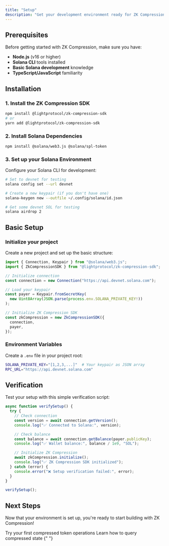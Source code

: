 ```yaml
---
title: "Setup"
description: "Get your development environment ready for ZK Compression"
---
```


## Prerequisites

Before getting started with ZK Compression, make sure you have:

- **Node.js** (v16 or higher)
- **Solana CLI** tools installed
- **Basic Solana development** knowledge
- **TypeScript/JavaScript** familiarity

## Installation

### 1. Install the ZK Compression SDK

```bash
npm install @lightprotocol/zk-compression-sdk
# or
yarn add @lightprotocol/zk-compression-sdk
```

### 2. Install Solana Dependencies

```bash
npm install @solana/web3.js @solana/spl-token
```

### 3. Set up your Solana Environment

Configure your Solana CLI for development:

```bash
# Set to devnet for testing
solana config set --url devnet

# Create a new keypair (if you don't have one)
solana-keygen new --outfile ~/.config/solana/id.json

# Get some devnet SOL for testing
solana airdrop 2
```

## Basic Setup

### Initialize your project

Create a new project and set up the basic structure:

```typescript
import { Connection, Keypair } from "@solana/web3.js";
import { ZkCompressionSDK } from "@lightprotocol/zk-compression-sdk";

// Initialize connection
const connection = new Connection("https://api.devnet.solana.com");

// Load your keypair
const payer = Keypair.fromSecretKey(
  new Uint8Array(JSON.parse(process.env.SOLANA_PRIVATE_KEY!))
);

// Initialize ZK Compression SDK
const zkCompression = new ZkCompressionSDK({
  connection,
  payer,
});
```

### Environment Variables

Create a `.env` file in your project root:

```bash
SOLANA_PRIVATE_KEY="[1,2,3,...]"  # Your keypair as JSON array
RPC_URL="https://api.devnet.solana.com"
```

## Verification

Test your setup with this simple verification script:

```typescript
async function verifySetup() {
  try {
    // Check connection
    const version = await connection.getVersion();
    console.log("✅ Connected to Solana:", version);

    // Check balance
    const balance = await connection.getBalance(payer.publicKey);
    console.log("✅ Wallet balance:", balance / 1e9, "SOL");

    // Initialize ZK Compression
    await zkCompression.initialize();
    console.log("✅ ZK Compression SDK initialized");
  } catch (error) {
    console.error("❌ Setup verification failed:", error);
  }
}

verifySetup();
```

## Next Steps

Now that your environment is set up, you're ready to start building with ZK Compression!

<CardGroup cols={2}>
  <Card title="Mint Demo" icon="coins" href="/quickstart/mint-demo">
    Try your first compressed token operations
  </Card>
  <Card
    title="View & Verify"
    icon="magnifying-glass"
    href="/next-steps/view-and-verify"
  >
    Learn how to query compressed state
  </Card>
</CardGroup>{" "}
